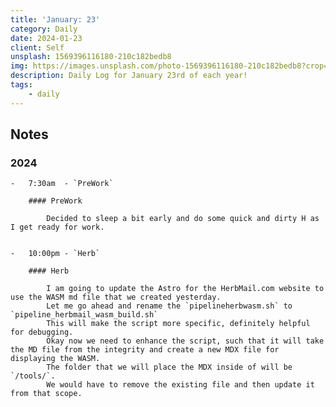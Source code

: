 ```yaml
---
title: 'January: 23'
category: Daily
date: 2024-01-23
client: Self
unsplash: 1569396116180-210c182bedb8
img: https://images.unsplash.com/photo-1569396116180-210c182bedb8?crop=entropy&cs=srgb&fm=jpg&ixid=MnwzNjM5Nzd8MHwxfHJhbmRvbXx8fHx8fHx8fDE2ODE3NDg2ODY&ixlib=rb-4.0.3&q=85
description: Daily Log for January 23rd of each year!
tags:
    - daily
---
```


## Notes

### 2024

    -   7:30am  - `PreWork`

        #### PreWork
        
            Decided to sleep a bit early and do some quick and dirty H as I get ready for work.
            
                    
    -   10:00pm - `Herb`

        #### Herb

            I am going to update the Astro for the HerbMail.com website to use the WASM md file that we created yesterday.
            Let me go ahead and rename the `pipelineherbwasm.sh` to `pipeline_herbmail_wasm_build.sh`
            This will make the script more specific, definitely helpful for debugging.  
            Okay now we need to enhance the script, such that it will take the MD file from the integrity and create a new MDX file for displaying the WASM.
            The folder that we will place the MDX inside of will be `/tools/`. 
            We would have to remove the existing file and then update it from that scope.